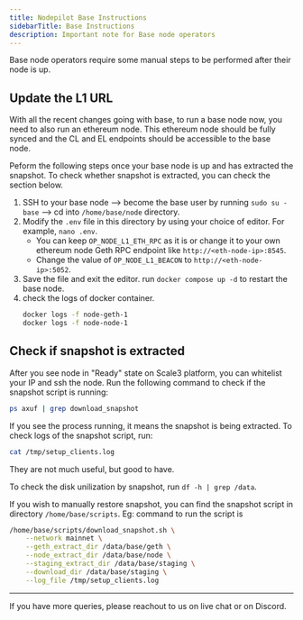 ```yaml
---
title: Nodepilot Base Instructions
sidebarTitle: Base Instructions
description: Important note for Base node operators
---
```


Base node operators require some manual steps to be performed after their node is up.

## Update the L1 URL

With all the recent changes going with base, to run a base node now, you need to also run an ethereum node. This ethereum node should be fully synced and the CL and EL endpoints should be accessible to the base node.

Peform the following steps once your base node is up and has extracted the snapshot. To check whether snapshot is extracted, you can check the section below.

1. SSH to your base node --> become the base user by running `sudo su - base` --> cd into `/home/base/node` directory.
2. Modify the `.env` file in this directory by using your choice of editor. For example, `nano .env`.
   - You can keep `OP_NODE_L1_ETH_RPC` as it is or change it to your own ethereum node Geth RPC endpoint like `http://<eth-node-ip>:8545`.
   - Change the value of `OP_NODE_L1_BEACON` to `http://<eth-node-ip>:5052`.
3. Save the file and exit the editor. run `docker compose up -d` to restart the base node.
4. check the logs of docker container.
   ```bash
   docker logs -f node-geth-1
   docker logs -f node-node-1
   ```

## Check if snapshot is extracted

After you see node in "Ready" state on Scale3 platform, you can whitelist your IP and ssh the node.
Run the following command to check if the snapshot script is running:

```bash
ps axuf | grep download_snapshot
```

If you see the process running, it means the snapshot is being extracted. To check logs of the snapshot script, run:

```bash
cat /tmp/setup_clients.log
```

They are not much useful, but good to have.

To check the disk unilization by snapshot, run `df -h | grep /data`.

If you wish to manually restore snapshot, you can find the snapshot script in directory `/home/base/scripts`.
Eg: command to run the script is

```bash
/home/base/scripts/download_snapshot.sh \
	--network mainnet \
	--geth_extract_dir /data/base/geth \
	--node_extract_dir /data/base/node \
	--staging_extract_dir /data/base/staging \
	--download_dir /data/base/staging \
	--log_file /tmp/setup_clients.log
```

---

If you have more queries, please reachout to us on live chat or on Discord.

